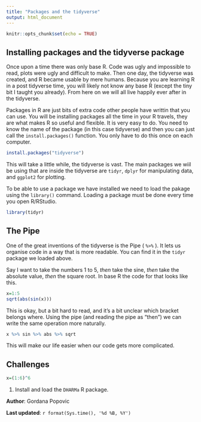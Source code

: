 ---
title: "Packages and the tidyverse"
output: html_document
---

```{r setup, include=FALSE}
knitr::opts_chunk$set(echo = TRUE)
```


## Installing packages and the tidyverse package

Once upon a time there was only base R. Code was ugly and impossible to read, plots were ugly and difficult to make. Then one day, the tidyverse was created, and R became usable by mere humans. Because you are learning R in a post tidyverse time, you will likely not know any base R (except the tiny bit I taught you already). From here on we will all live happily ever after in the tidyverse.

Packages in R are just bits of extra code other people have writtin that you can use. You will be installing packages all the time in your R travels, they are what makes R so useful and flexible. It is very easy to do. You need to know the name of the package (in this case tidyverse) and then you can just call the `install.packages()` function. You only have to do this once on each computer.

```{r eval=FALSE}
install.packages("tidyverse")
```

This will take a little while, the tidyverse is vast. The main packages we wiil be using that are inside the tidyverse are `tidyr`, `dplyr` for manipulating data, and `ggplot2` for plotting.

To be able to use a package we have installed we need to load the pakage using the `library()` command. Loading a package must be done every time you open R/RStudio.
```{r}
library(tidyr)
```

## The Pipe

One of the great inventions of the tidyverse is the Pipe ( `%>%` ). It lets us organise code in a way that is more readable. You can find it in the `tidyr` package we loaded above.

Say I want to take the numbers 1 to 5, *then* take the sine, *then* take the absolute value, *then* the square root. In base R the code for that looks like this. 

```{r}
x=1:5
sqrt(abs(sin(x)))
```

This is okay, but a bit hard to read, and it's a bit unclear which bracket belongs where. Using the pipe (and reading the pipe as "then") we can write the same operation more naturally.

```{r}
x %>% sin %>% abs %>% sqrt
```

This will make our life easier when our code gets more complicated. 

## Challenges

```{r  include=FALSE}
x=(1:6)^6
```

1. Install and load the `DHARMa` R package.

**Author**: Gordana Popovic

**Last updated**: `r format(Sys.time(), '%d %B, %Y')`

